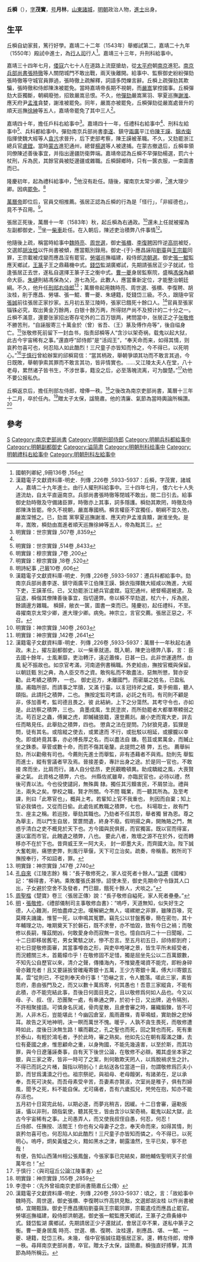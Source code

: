 {{明清人物信息框
| 姓名 = 丘橓
| 原名 =
| 圖片名稱=  
| 圖片大小 =  
| 圖片說明 =  
| 最高職務 = 太子太保南京吏部尚書
| 屆數 = 
| 國家 = 大明
| 前任 = 
| 繼任 = 
| 爵位 =
| 籍貫 =[[山東承宣布政使司|山東]][[諸城縣|諸城縣]]
| 族裔 = 漢族
| 字號 = 字茂實，號月林
| 諡號 = 簡肅
| 出生日期 = [[正德_(明朝)|正德]]十一年（1516年）
| 出生地點 =[[山東承宣布政使司|山東]][[諸城縣|諸城縣]]
| 逝世日期 = [[萬曆|萬曆]]十三年（1585年）
| 逝世地點 = [[南京城|南京]]
| 墓葬 = 
| 配偶 = 
| 親屬 = （子）[[丘雲章|丘雲章]]、（嗣子）[[丘雲肇|丘雲肇]]
| 出身 = 
*嘉靖二十二年癸卯科舉人
*嘉靖二十九年庚戌科進士出身
| 經歷 = 
| 著作 = 《禮記摘訓》、《四書摘訓》
}}

'''丘橓'''（{{bd|1516年||1585年}}），[[表字|字]]'''茂實'''，[[号|号]]'''月林'''，[[山東承宣布政使司|山東]][[諸城縣|諸城]]，[[明朝|明朝]]政治人物，[[進士|進士]]出身。
== 生平 ==
丘橓自幼家貧，篤行好學。嘉靖二十二年（1543年）舉鄉試第二，嘉靖二十九年（1550年）殿試中進士，為[[行人司|行人司]]行人<ref>國朝列卿紀 ,9冊136卷 ,156</ref>。嘉靖三十三年，升刑科給事中。

嘉靖三十四年七月，[[倭寇|倭寇]]六七十人在道路上流竄搶劫，從[[太平府|太平府]]朝[[南京城|南京]]進犯。[[南京兵部尚書|南京兵部尚書]][[張時徹|張時徹]]等人關閉城門不敢出戰，兩天後離開。給事中、監察御史紛紛彈劾張時徹等守城官員罪過，張時徹上疏解釋，詞語多閃爍言辭。丘橓上疏彈劾其欺騙，張時徹和侍郎陳洙被罷免。當時嘉靖帝長期不視朝，而[[嚴嵩|嚴嵩]]掌控國事。丘橓彈劾大臣獨斷，朝綱廢弛，招致嚴嵩忌恨。不久，他[[彈劾|彈劾]]嚴嵩黨羽、寧夏巡撫[[謝淮|謝淮]]、應天府尹[[孟淮_(嘉靖進士)|孟淮]]貪婪，謝淮被罷免。同年，嚴嵩亦被罷免，丘橓彈劾從嚴嵩處晉升的順天巡撫[[徐紳_(嘉靖進士)|徐紳]]等五人，嘉靖帝罷免了其中三人<ref>漢籍電子文獻資料庫-明史．列傳 ,226卷 ,5933-5937：丘橓，字茂實，諸城人。嘉靖二十九年進士。由行人擢刑科給事中。三十四年七月， 倭六七十人失道流劫，自太平直逼南京。兵部尚書張時徹等閉城不敢出，閱二日引去。給事御史劾時徹及守備諸臣罪，時徹亦上其事，詞多隱護。橓劾其欺罔，時徹及侍郎陳洙皆罷。帝久不視朝，嚴嵩專國柄。橓言權臣不宜獨任，朝綱不宜久弛，嚴嵩深憾之。已，劾嵩 黨寧夏巡撫謝淮、應天府尹孟淮貪黷，謝淮坐免。是年，嵩敗，橓劾由嵩進者順天巡撫徐紳等五人，帝為黜其三。</ref>。

嘉靖四十年，擔任戶科右給事中<ref name="明實錄：世宗實錄 ,507卷 ,8359">明實錄：世宗實錄 ,507卷 ,8359</ref>。嘉靖四十一年，任禮科右給事中<ref name="明實錄：世宗實錄 ,507卷 ,8359"/>、刑科左給事中<ref>明實錄：世宗實錄 ,514卷 ,8433</ref>、兵科都給事中。彈劾南京兵部尚書[[李遂_(嘉靖丙戌進士)|李遂]]、鎮守[[兩廣|兩廣]]平江伯[[陳王謨|陳王謨]]、[[錦衣衛|錦衣衛]]指揮使魏大經等人[[貪污|貪污]]求晉升，后下吏部考察，陳王謨被革職。不久，又劾罷浙江總兵官[[盧鏜|盧鏜]]。當時[[韃靼_(蒙古)|蒙古]]進犯通州，總督[[楊選|楊選]]等人被逮捕。在蒙古撤退后，丘橓率領同僚陳述善後事宜，并指出邊疆防衛弊端。嘉靖帝認為丘橓不早彈劾楊選，罰六十杖刑，斥為民，其餘官員被貶邊疆或雜職。丘橓歸鄉時，只有一篋衣服，一束圖書而已。

隆慶初年，起為禮科給事中，<ref>明實錄：穆宗實錄 ,7卷 ,200</ref>他沒有赴任。隨後，擢南京太常少卿，<ref>明實錄：穆宗實錄 ,18卷 ,520</ref>進大理少卿。因病[[罷免|罷免]]。<ref>明詩紀事 ,己籤10卷 ,606</ref>

[[萬曆帝|萬曆帝]]即位后，官員交相推薦。張居正認為丘橓的行為是「怪行」，「非經德也」，竟不予召用。<ref>漢籍電子文獻資料庫-明史．列傳 ,226卷 ,5933-5937：遷兵科都給事中。劾南京兵部尚書李遂、鎮守兩廣平江伯陳王謨、錦衣指揮魏大經咸以賄進，大經下吏，王謨革任。已，又劾罷浙江總兵官盧鏜。寇犯通州，總督楊選被逮。及 寇退，橓偕其僚陳善後事宜，指切邊弊。帝以橓不早劾選，杖六十，斥為民，餘謫邊方雜職。 橓歸，敝衣一篋，圖書一束而已。隆慶初，起任禮科，不至。尋擢南京太常少卿，進大理少卿。病免。神宗立，言官交薦。張居正惡之，不召。</ref>。

張居正死後，萬曆十一年（1583年）秋，起丘橓為右通政。<ref>明實錄：神宗實錄 ,140卷 ,2603</ref>還未上任就被擢為左副都御史，<ref>明實錄：神宗實錄 ,142卷 ,2641</ref>坐一[[柴車|柴車]]赴任。在入朝后，陳述吏治積弊八件事情<ref>漢籍電子文獻資料庫-明史．列傳 ,226卷 ,5933-5937：萬曆十一年秋起右通政。未上，擢左副都御史，以一柴車就道。既入朝，陳吏治積弊八事，言： 臣去國十餘年，士風漸靡，吏治轉汙，遠近蕭條，日甚一日。此非世運適然，由風 紀不振故也。如京官考滿，河南道例書稱職。外吏給由，撫按官概與保留。以朝廷甄 別之典，為人臣交市之資。敢徇私而不敢盡法，惡無所懲，賢亦安勸。此考績之積弊， 一也。 御史巡方，未離國門，而密屬之姓名，已盈私牘。甫臨所部，而請事之竿牘，又滿 行臺。以豸冠持斧之威，束手俯眉，聽人頤指。此請托之積弊，二也。 撫按定監司考語，必託之有司。有司則不顧是非，侈加善考，監司德且畏之。彼 此結納，上下之分蕩然。其考守令也，亦如是。此訪察之積弊，三也。 貪墨成風，生民塗炭，而所劾罷者大都單寒輭弱之流。苟百足之蟲，傅翼之虎，即贓穢狼籍，還登薦剡。嚴小吏而寬大吏，詳去任而略見任。此舉劾之積弊，四也。 懲貪之法在提問。乃豺狼見遺，狐狸是問，徒有其名。或陰縱之使去，或累逮而 不行，或批駁以相延，或朦朧以幸免。即或終竟其事，亦必博長厚之名，而以盡法自 嫌。苞苴或累萬金，而贓止坐之銖黍。草菅或數十命，而罰不傷其毫釐。此提問之積 弊，五也。 薦舉糾劾，所以勸儆有司也。今薦則先進士而舉監，非有憑藉者不與焉。劾則先 舉監而進士，縱有訾議者罕及焉。晉接差委，專計出身之途。於是同一官也，不敢接 席而坐，比肩而行。諸人自分低昂，吏民觀瞻頓異。助成驕縱之風，大喪賢豪之氣。 此資格之積弊，六也。 州縣佐貳雖卑，亦臨民官也，必待以禮，然後可責以法。今也役使譴訶，無殊輿 隸。獨任其污黷害民，不屑禁治。禮與法，兩失之矣。學校之職，賢才所關。今不問 職業，而一聽其所為。及至考課，則曰「此寒官也」，概與上考。若輩知上官不我重也， 則因而自棄；知上官必我憐也，又從而日偷。此處佐貳教職之積弊，七也。 科場取士，故有門生、座主之稱。若巡按，舉劾其職也。乃劾者不任其怨，舉者獨 冒為恩。尊之為舉主，而以門生自居，筐篚問遺，終身不廢。假明揚之典，開賄賂之門，無惑乎清白之吏不概見於天下也。方今國與民俱貧，而官獨富。既以官而得富， 還以富而市官。此餽遺之積弊，八也。 要此八者，敗壞之源不在於外，從而轉移亦不在於下也。昔齊威王烹一阿大夫， 封一即墨大夫，而齊國大治。陛下誠大奮乾剛，痛懲吏弊，則風行草偃，天下可立治矣。疏奏，帝稱善。敕所司下撫按奉行，不如詔者，罪。</ref>。

他隨後上疏，稱當時給事中[[魏時亮|魏時亮]]、[[周世選|周世選]]，御史[[張檟|張檟]]、[[李復聘|李復聘]]因忤逆[[高拱|高拱]]被貶，文選郎[[胡汝桂|胡汝桂]]以忤尚書被傾，應當甄別錄用。御史-{于}-應昌誣陷[[劉臺|劉臺]]與[[王宗載|王宗載]]同罪，王宗載被戍變而應昌沒有罷官。[[勞堪|勞堪]]巡撫福建，殺侍郎[[太平府_(安徽省)|洪朝選]]。御史[[張一鯤|張一鯤]]監應天鄉試，[[王篆|王篆]]子王之鼎藉機中式。[[錢岱|錢岱]]監湖廣鄉試，先期請張居正少子就試，恰逢張居正去世，遂私自選擇王篆子王之衡中式。[[曹一夔|曹一夔]]身居監察院，盛稱[[馮保|馮保]]為顧命大臣。[[朱璉_(政治人物)|朱璉]]則結馮保為父，游七為兄。此數人，應當重新定位，才能整治朝廷綱。不久，他升任[[刑部右侍郎|刑部右侍郎]]<ref>明實錄：神宗實錄 ,147卷 ,2740</ref>；萬曆帝起用魏時亮、周世選、張檟、李復聘、胡汝桂，削于應昌、勞堪、張一鯤、曹一夔、朱璉籍，貶錢岱三級。不久，跟隨中官[[張誠_(萬曆宦官)|張誠]]前往張居正家抄家。五月初五至江陵時，張家已餓死十餘口人。<ref>[[孔自來|孔自來]]《江陵志餘》稱：“長子敬修死之，家人從死者十餘人。”[[談遷|談遷]]《國榷》記：“橓得書，不納。乘敗覆張氏甚慘。詔使未至，御史先期命守令錄其人口出，子女避於空舍不及發者，門已錮，餓死十餘人，犬啖之。”</ref>官員至張家锱铢必究，取出黄金万餘两，白银十餘万两，所得财产尚不及预计的二十分之一。丘橓不滿意，還要张家招出寄存宅外的二百万银两，拷問當中，张居正之子[[張敬修_(萬曆進士)|张敬修]]不勝苦刑，“自誣服寄三十萬金於（曾）省吾、（王）篆及傅作舟等”，後自缢身亡。<ref>[[周聖楷|周聖楷]]《楚寶》卷三〈張居正傳〉說：“長子敬修自縊死，家人死者壘壘。”</ref>张敬修死前留下一封血书，指责邱橓等人“含沙以架奇祸，载鬼以起大狱，此古今宇宙稀有之事。”還直呼“邱侍郎”是“活阎王”，“奉天命而来，如得其情，则哀矜勿喜可也，何忍陷人如此酷烈！三尺童子亦皆知而怜之，今不得已，以死明心。”<ref>[[明|明]]・[[張敬修_(萬曆進士)|張敬修]]，《禮部儀制司主事敬修血書》：“嗚呼，天道無知，似失好生之德，人心難測，罔恤盡瘁之忠。嘆解網之無人，嗟縲紲之非罪，雖陳百喙，究莫釋夫譏讒，惟誓一死，以申鳴其冤鬱。竊先公以甘盤舊眷，簡在密勿，其十年輔理之功，唯期奠天下於磐石，既不求譽，亦不恤毀，致有今日之禍；而敬修以長嗣，罹茲閔凶，何敢愛身命而寂無一言也。憶自四月二十一日聞報，二十二日即移居舊宅，男女驚駭之狀，慘不忍言。至五月初五日，邱侍郎到府；初七日提敬修面審，其當事噂沓之形，與吏卒咆哮之景，皆生平所未經受者，而況體關三木，首戴幪巾乎！在敬修固不足惜，獨是屈坐先公以二百萬銀數，不知先公自歷官以來，清介之聲，傳播海內，不惟變產竭資不能完，即粉身碎骨亦難充者！且又要誣扳曾確庵寄銀十五萬，王少方寄銀十萬，傅大川寄銀五萬，雲“從則已，不從則奉天命行事！”恐嚇之言，令人膽落。嗟此三家，素皆怨府，患由張門及之，而又以數十萬爲寄，何其愚也！吾意三家縱貪，不能有此積，亦不能完結此事，吾後日何面目見之，且以敬修爲何如人品也。今又以母、子、叔、侄，恐團聚一處，有串通之弊，於初十日，又出牌，追令隔別，不許相聚接語。可憐身名灰滅，骨肉星散，且慮會審之時，羅織鍛鍊，皆不可測，人非木石，豈能堪此！今幽囚倉室，風雨蕭條，青草鳴蛙，實助餘之悲悼耳。故告之天地神明，決一瞑而萬世不愧。暖乎，人孰不貪生畏死，而敬修遭時如此，度後日決無生路！曠而觀之，孔之聖也而死，回之賢也而死，死有重於泰山，有輕於鴻毛者，予於此時，審之熟矣。他如先公在朝有履滿之嫌，去位有憂國之慮，惟思顧命之重，以身殉國，不能先幾遠害，以至於斯，而其功罪，與今日遼藩誣奏事，自有天下後世公論，在敬修不必辯。獨其虛坐本家之銀，與三家之寄，皆非一時可了之案，則何敢欺天罔人，以爲脫禍求生之計。不得已而託之片楮，齧指以明剖心！此帖送各位當道一目，勿謂敬修爲匹夫小節，而甘爲溝瀆之行也。祖宗祭祀，與祖母、老母饘粥，有諸弟在，足以承奉，吾死可決矣。而吾母素受辛苦，吾妻素亦賢淑，次室尚是稚子，俱有烈婦風，聞予之死，料不能自保。尤可痛者，吾有六歲孤兒，焭焭在抱，知亦不能存活也。<br>

五月初十日寫完此帖，以期必遂，而夢兆稍吉，因緩。十二日會審，逼勒扳誣，懾以非刑，頤指氣使，聽其死生，皆由含沙以架奇禍，載鬼以起大獄，此古今宇宙稀有之事。上司愚弄人，而又使我叔侄自愚，何忍，何忍！<br>

丘侍郎、任撫按、活閻王！你也有父母妻子之念，奉天命而來，如得其情，則哀矜勿喜可也，何忍陷人如此酷烈！三尺童子亦皆知而憐之，今不得已，以死明心。嗚呼，炯矣黃爐之火，黯如黑水之津，朝露溘然，生平已矣，寧不悲哉！<br>

有便，告知山西蒲州相公張鳳盤，今張家事已完結矣，願他輔佐聖明天子於億萬年也！”</ref>[[于慎行|于慎行]]曾給辦案的邱橓寫信：“當其柄政，舉朝爭頌其功而不敢言其過，今日既敗，舉朝爭索其罪而不敢言其功，皆非情實也。……又江陵太夫人在堂，八十老母，累然诸子皆书生，不涉世事，籍没之后，必至落魄流离，可为酸楚。”<ref>于慎行：〈與司寇丘公論江陵事書〉</ref>劝他不要公报私仇。

丘橓返京后，擔任刑部左侍郎，增俸一秩。<ref>明實錄：神宗實錄 ,155卷 ,2859</ref>之後改為南京吏部尚書，萬曆十三年十二月，卒於任內。<ref>李澄中：〈先外曾祖南京吏部尚書簡肅丘公傳〉</ref>贈太子太保，諡簡肅。他的清廉、氣節為當時輿論所稱讚。<ref>漢籍電子文獻資料庫-明史．列傳 ,226卷 ,5933-5937：頃之，言：「故給事中魏時亮、周世選，御史張檟、李復聘以忤高拱見黜，文選郎胡汝桂 以忤尚書被傾，宜賜甄錄。御史于應昌搆陷劉臺與王宗載同罪，宗載遣戍而應昌止罷官。 勞堪巡撫福建，殺侍郎洪朝選。御史張一鯤監應天鄉試，王篆子之鼎夤緣中式。錢岱監湖 廣鄉試，先期請居正少子還就試，會居正卒不果，遂私中篆子之衡。曹一夔身居風 時亮、世選、檟、復聘、汝桂還，削應昌、堪、一鯤、一夔、璉籍，貶岱三秩。未幾， 偕中官張誠往籍張居正家。還，轉左侍郎，增俸一秩。尋拜南京吏部尚書，卒官。贈太子太保，諡簡肅。橓強直好搏擊，其清節為時所稱云。</ref>

==參考==
{{reflist|2}}

{{嘉靖二十九年庚戌科殿試金榜}}

{{Authority control}}
{{DEFAULTSORT:Qiu丘}}
[[Category:丘姓|S]]
[[Category:南京吏部尚書|Category:南京吏部尚書]]
[[Category:明朝刑部侍郎|Category:明朝刑部侍郎]]
[[Category:明朝兵科都給事中|Category:明朝兵科都給事中]]
[[Category:明朝副都御史|Category:明朝副都御史]]
[[Category:谥简肃|Category:谥简肃]]
[[Category:明朝刑科给事中|Category:明朝刑科给事中]]
[[Category:明朝禮科右給事中|Category:明朝禮科右給事中]]
[[Category:明朝刑科左給事中|Category:明朝刑科左給事中]]